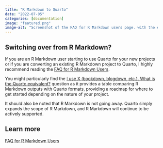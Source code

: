 ```yaml
---
title: "R Markdown to Quarto"
date: "2022-07-05"
categories: [documentation]
image: "featured.png"
image-alt: "Screenshot of the FAQ for R Markdown users page. with the description 'Answers to R Markdown users' most frequently asked questions about Quarto.' The questions answered are: What can I use Quarto for?, Quarto sounds similar to R Markdown. What is the difference and why create a new project?, Is R Markdown going away? Will my R Markdown documents continue to work?, Should I switch from R Markdown to Quarto?, I use X (bookdown, blogdown, etc.). What is the Quarto equivalent?, Can you create custom formats for Quarto like you can for R Markdown?, When would be a good time to start new projects in Quarto rather than R Markdown?, Does the RStudio IDE support Quarto?, Does RStudio Connect support Quarto?"
---
```


## Switching over from R Markdown?

If you are an R Markdown user starting to use Quarto for your new projects or if you are converting an existing R Markdown project to Quarto, I highly recommend reading the [FAQ for R Markdown Users](https://quarto.org/docs/faq/rmarkdown.html).

You might particularly find the [I use X (bookdown, blogdown, etc.). What is the Quarto equivalent?](https://quarto.org/docs/faq/rmarkdown.html#i-use-x-bookdown-blogdown-etc..-what-is-the-quarto-equivalent)
question as it provides a table comparing R Markdown outputs with Quarto formats, providing a roadmap for where to get started depending on the nature of your project.

It should also be noted that R Markdown is not going away.
Quarto simply expands the scope of R Markdown, and R Markdown will continue to be actively supported.

## Learn more

[FAQ for R Markdown Users](https://quarto.org/docs/faq/rmarkdown)
